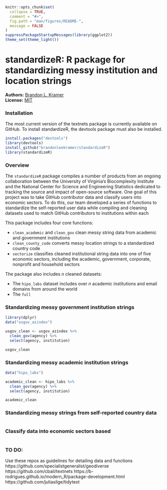 <!-- README.md is generated from README.Rmd. Please edit that file -->

```r
knitr::opts_chunk$set(
  collapse = TRUE,
  comment = "#>",
  fig.path = "man/figures/README-",
  message = FALSE
)
suppressPackageStartupMessages(library(ggplot2))
theme_set(theme_light())
```

# standardizeR: R package for standardizing messy institution and location strings

**Authors:** [Brandon L. Kramer](https://www.brandonleekramer.com/)<br/>
**License:** [MIT](https://opensource.org/licenses/MIT)

### Installation

The most current version of the textnets package is currently available on GitHub. To install standardizeR, the devtools package must also be installed.

```r
install.packages("devtools")
library(devtools)
install_github("brandonleekramer/standardizeR")
library(standardizeR)
```

### Overview 

The `standardizeR` package compiles a number of products from an ongoing collaboration between the University of Virginia's Biocomplexity Institute and the National Center for Science and Engineering Statistics dedicated to tracking the source and impact of open-source software. One goal of this project was to take GitHub contributor data and classify users into economic sectors. To do this, our team developed a series of functions to standardize the self-reported user data while compiling and cleaning datasets used to match GitHub contributors to institutions within each 

This package includes four core functions: 

- `clean_academic` and `clean_gov` clean messy string data from academic and government institutions 
- `clean_county_code` converts messy location strings to a standardized country code
- `sectorize` classifies cleaned institutional string data into one of five economic sectors, including the academic, government, corporate, nonprofit and household sectors 

The package also includes *n* cleaned datasets:  

- The `hipo_labs` dataset includes over *n* academic institutions and email domains from around the world
- The `full`

### Standardizing messy government institution strings

```r
library(dplyr)
data("usgov_azindex")

usgov_clean <- usgov_azindex %>% 
  clean_gov(agency) %>% 
  select(agency, institution)

usgov_clean
```

### Standardizing messy academic institution strings 

```r
data("hipo_labs")

academic_clean <- hipo_labs %>% 
  clean_gov(agency) %>% 
  select(agency, institution)

academic_clean
```

### Standardizing messy strings from self-reported country data  

```r

```

### Classify data into economic sectors based   

```r

```


### TO DO: 

Use these repos as guidelines for detailing data and functions 
https://github.com/specialistgeneralist/geodiverse
https://github.com/cbail/textnets
https://b-rodrigues.github.io/modern_R/package-development.html
https://github.com/juliasilge/tidytext





